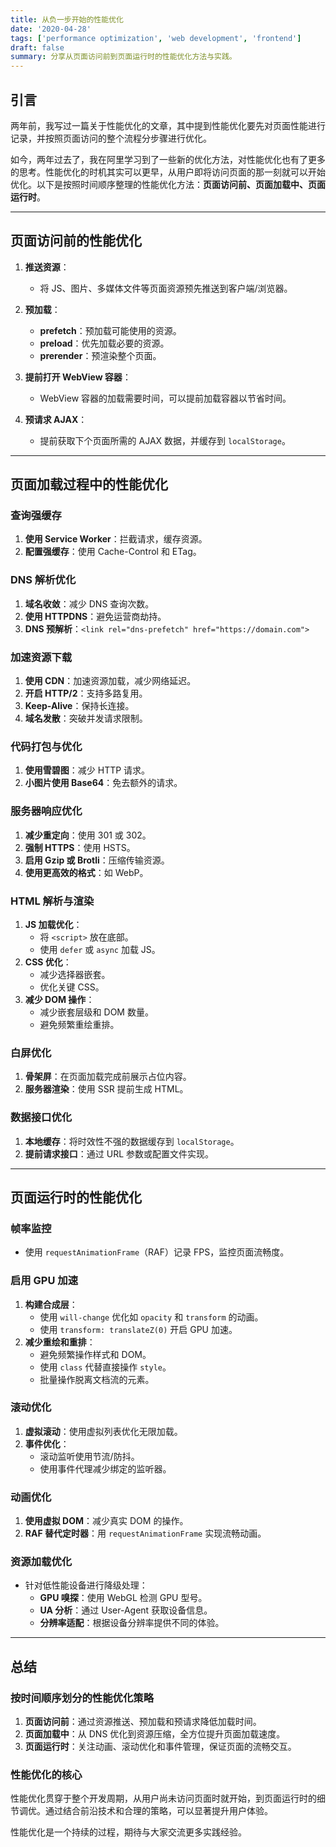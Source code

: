 ```yaml
---
title: 从负一步开始的性能优化
date: '2020-04-28'
tags: ['performance optimization', 'web development', 'frontend']
draft: false
summary: 分享从页面访问前到页面运行时的性能优化方法与实践。
---
```


## 引言

两年前，我写过一篇关于性能优化的文章，其中提到性能优化要先对页面性能进行记录，并按照页面访问的整个流程分步骤进行优化。

如今，两年过去了，我在阿里学习到了一些新的优化方法，对性能优化也有了更多的思考。性能优化的时机其实可以更早，从用户即将访问页面的那一刻就可以开始优化。以下是按照时间顺序整理的性能优化方法：**页面访问前、页面加载中、页面运行时**。

---

## 页面访问前的性能优化

1. **推送资源**：
   - 将 JS、图片、多媒体文件等页面资源预先推送到客户端/浏览器。

2. **预加载**：
   - **prefetch**：预加载可能使用的资源。
   - **preload**：优先加载必要的资源。
   - **prerender**：预渲染整个页面。

3. **提前打开 WebView 容器**：
   - WebView 容器的加载需要时间，可以提前加载容器以节省时间。

4. **预请求 AJAX**：
   - 提前获取下个页面所需的 AJAX 数据，并缓存到 `localStorage`。

---

## 页面加载过程中的性能优化

### 查询强缓存
1. **使用 Service Worker**：拦截请求，缓存资源。
2. **配置强缓存**：使用 Cache-Control 和 ETag。

### DNS 解析优化
1. **域名收敛**：减少 DNS 查询次数。
2. **使用 HTTPDNS**：避免运营商劫持。
3. **DNS 预解析**：`<link rel="dns-prefetch" href="https://domain.com">`

### 加速资源下载
1. **使用 CDN**：加速资源加载，减少网络延迟。
2. **开启 HTTP/2**：支持多路复用。
3. **Keep-Alive**：保持长连接。
4. **域名发散**：突破并发请求限制。

### 代码打包与优化
1. **使用雪碧图**：减少 HTTP 请求。
2. **小图片使用 Base64**：免去额外的请求。

### 服务器响应优化
1. **减少重定向**：使用 301 或 302。
2. **强制 HTTPS**：使用 HSTS。
3. **启用 Gzip 或 Brotli**：压缩传输资源。
4. **使用更高效的格式**：如 WebP。

### HTML 解析与渲染
1. **JS 加载优化**：
   - 将 `<script>` 放在底部。
   - 使用 `defer` 或 `async` 加载 JS。
2. **CSS 优化**：
   - 减少选择器嵌套。
   - 优化关键 CSS。
3. **减少 DOM 操作**：
   - 减少嵌套层级和 DOM 数量。
   - 避免频繁重绘重排。

### 白屏优化
1. **骨架屏**：在页面加载完成前展示占位内容。
2. **服务器渲染**：使用 SSR 提前生成 HTML。

### 数据接口优化
1. **本地缓存**：将时效性不强的数据缓存到 `localStorage`。
2. **提前请求接口**：通过 URL 参数或配置文件实现。

---

## 页面运行时的性能优化

### 帧率监控
- 使用 `requestAnimationFrame`（RAF）记录 FPS，监控页面流畅度。

### 启用 GPU 加速
1. **构建合成层**：
   - 使用 `will-change` 优化如 `opacity` 和 `transform` 的动画。
   - 使用 `transform: translateZ(0)` 开启 GPU 加速。
2. **减少重绘和重排**：
   - 避免频繁操作样式和 DOM。
   - 使用 `class` 代替直接操作 `style`。
   - 批量操作脱离文档流的元素。

### 滚动优化
1. **虚拟滚动**：使用虚拟列表优化无限加载。
2. **事件优化**：
   - 滚动监听使用节流/防抖。
   - 使用事件代理减少绑定的监听器。

### 动画优化
1. **使用虚拟 DOM**：减少真实 DOM 的操作。
2. **RAF 替代定时器**：用 `requestAnimationFrame` 实现流畅动画。

### 资源加载优化
- 针对低性能设备进行降级处理：
  - **GPU 嗅探**：使用 WebGL 检测 GPU 型号。
  - **UA 分析**：通过 User-Agent 获取设备信息。
  - **分辨率适配**：根据设备分辨率提供不同的体验。

---

## 总结

### 按时间顺序划分的性能优化策略
1. **页面访问前**：通过资源推送、预加载和预请求降低加载时间。
2. **页面加载中**：从 DNS 优化到资源压缩，全方位提升页面加载速度。
3. **页面运行时**：关注动画、滚动优化和事件管理，保证页面的流畅交互。

### 性能优化的核心
性能优化贯穿于整个开发周期，从用户尚未访问页面时就开始，到页面运行时的细节调优。通过结合前沿技术和合理的策略，可以显著提升用户体验。

性能优化是一个持续的过程，期待与大家交流更多实践经验。